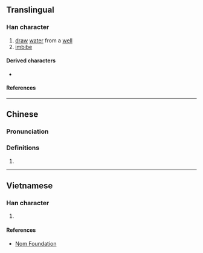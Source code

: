 {{character info}}
==Translingual==

===Han character===
{{Han char|rn=85|rad=水|as=11|sn=14|four=|canj=EHWP|ids=⿰氵悤}}

# [[draw]] [[water]] from a [[well]]
# [[imbibe]]

====Derived characters====
* {{l|mul|[[𦿞]]}}

====References====
{{Han ref|kx=0645.270|dkj=18134|dj=1055.020|hdz=31725.050|uh=6F17}}

----

==Chinese==
{{zh-forms}}

===Pronunciation===
{{zh-pron
|m=cōng
|c=cung1
|mc=
|oc=
|ma=
|cat=v
}}

===Definitions===
{{zh-hanzi}}

# {{rfdef|zh}}

----

==Vietnamese==

===Han character===
{{vi-readings|rs=水11|reading=sông}}

# {{rfdef|vi|sort=水11}}

====References====
*[http://nomfoundation.org/common/nom_details.php?codepoint=6f17 Nom Foundation]